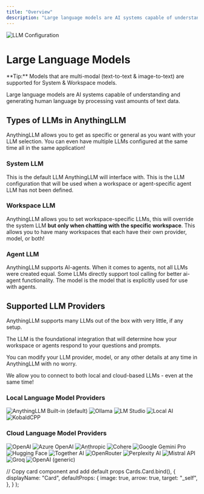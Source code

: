 ```yaml
---
title: "Overview"
description: "Large language models are AI systems capable of understanding and generating human language by processing vast amounts of text data."
---
```



<Image
  src="/images/anythingllm-setup/llm-configuration/header-image.png"
  height={1080}
  width={1920}
  quality={100}
  alt="LLM Configuration"
/>

# Large Language Models

<Callout type="info" emoji="️💡">
  **Tip:** Models that are multi-modal (text-to-text & image-to-text) are
  supported for System & Workspace models.
</Callout>

Large language models are AI systems capable of understanding and generating human language by processing vast amounts of text data.

## Types of LLMs in AnythingLLM

AnythingLLM allows you to get as specific or general as you want with your LLM selection. You can even have multiple LLMs configured at the same time all in the same application!

### System LLM

This is the default LLM AnythingLLM will interface with. This is the LLM configuration that will be used when a workspace or agent-specific agent LLM has not been defined.

### Workspace LLM

AnythingLLM allows you to set workspace-specific LLMs, this will override the system LLM **but only when chatting with the specific workspace**. This allows you to have many workspaces that each have their own provider, model, or both!

### Agent LLM

AnythingLLM supports AI-agents. When it comes to agents, not all LLMs were created equal. Some LLMs directly support tool calling for better ai-agent functionality. The model is the model that is explicitly used for use with agents.

## Supported LLM Providers

AnythingLLM supports many LLMs out of the box with very little, if any setup.

The LLM is the foundational integration that will determine how your workspace or agents respond to your questions and prompts.

You can modify your LLM provider, model, or any other details at any time in AnythingLLM with no worry.

We allow you to connect to both local and cloud-based LLMs - even at the same time!

### Local Language Model Providers

<Cards>
  <Card title="Built-in (default)" href="local/built-in"> 
    <Image
      src="/images/anythingllm-setup/llm-configuration/local/built-in/header-image.png" 
      height={1080} 
      width={1920} 
      quality={100}
      alt="AnythingLLM Built-in (default)"
    />
  </Card>

<Card title="Ollama" href="local/ollama">
  <Image
    src="/images/anythingllm-setup/llm-configuration/local/ollama/header-image.png"
    height={1080}
    width={1920}
    quality={100}
    alt="Ollama"
  />
</Card>

<Card title="LM Studio" href="local/lmstudio">
  <Image
    src="/images/anythingllm-setup/llm-configuration/local/lmstudio/header-image.png"
    height={1080}
    width={1920}
    quality={100}
    alt="LM Studio"
  />
</Card>

<Card title="Local AI" href="local/localai">
  <Image
    src="/images/anythingllm-setup/llm-configuration/local/localai/header-image.png"
    height={1080}
    width={1920}
    quality={100}
    alt="Local AI"
  />
</Card>

  <Card title="KobaldCPP" href="local/kobaldcpp"> 
    <Image
      src="/images/anythingllm-setup/llm-configuration/local/kobaldcpp/header-image.png" 
      height={1080} 
      width={1920} 
      quality={100}
      alt="KobaldCPP"
    />
  </Card> 
</Cards>

### Cloud Language Model Providers

<Cards>
  <Card title="OpenAI" href="cloud/openai"> 
    <Image
      src="/images/anythingllm-setup/llm-configuration/cloud/openai/header-image.png" 
      height={1080} 
      width={1920} 
      quality={100}
      alt="OpenAI"
    />
  </Card>

<Card title="Azure OpenAI" href="cloud/azure-openai">
  <Image
    src="/images/anythingllm-setup/llm-configuration/cloud/azure-openai/header-image.png"
    height={1080}
    width={1920}
    quality={100}
    alt="Azure OpenAI"
  />
</Card>

<Card title="Anthropic" href="cloud/anthropic">
  <Image
    src="/images/anythingllm-setup/llm-configuration/cloud/anthropic/header-image.png"
    height={1080}
    width={1920}
    quality={100}
    alt="Anthropic"
  />
</Card>

<Card title="Cohere" href="cloud/cohere">
  <Image
    src="/images/anythingllm-setup/llm-configuration/cloud/cohere/header-image.png"
    height={1080}
    width={1920}
    quality={100}
    alt="Cohere"
  />
</Card>

<Card title="Google Gemini Pro" href="cloud/google-gemini">
  <Image
    src="/images/anythingllm-setup/llm-configuration/cloud/google-gemini/header-image.png"
    height={1080}
    width={1920}
    quality={100}
    alt="Google Gemini Pro"
  />
</Card>

<Card title="Hugging Face" href="cloud/huggingface">
  <Image
    src="/images/anythingllm-setup/llm-configuration/cloud/hugging-face/header-image.png"
    height={1080}
    width={1920}
    quality={100}
    alt="Hugging Face"
  />
</Card>

<Card title="Together AI" href="cloud/together-ai">
  <Image
    src="/images/anythingllm-setup/llm-configuration/cloud/together-ai/header-image.png"
    height={1080}
    width={1920}
    quality={100}
    alt="Together AI"
  />
</Card>

<Card title="OpenRouter" href="cloud/openrouter">
  <Image
    src="/images/anythingllm-setup/llm-configuration/cloud/openrouter/header-image.png"
    height={1080}
    width={1920}
    quality={100}
    alt="OpenRouter"
  />
</Card>

<Card title="Perplexity AI" href="cloud/perplexity-ai">
  <Image
    src="/images/anythingllm-setup/llm-configuration/cloud/perplexity-ai/header-image.png"
    height={1080}
    width={1920}
    quality={100}
    alt="Perplexity AI"
  />
</Card>

<Card title="Mistral API" href="cloud/mistral-ai">
  <Image
    src="/images/anythingllm-setup/llm-configuration/cloud/mistral-ai/header-image.png"
    height={1080}
    width={1920}
    quality={100}
    alt="Mistral API"
  />
</Card>

<Card title="Groq" href="cloud.groq">
  <Image
    src="/images/anythingllm-setup/llm-configuration/cloud/groq/header-image.png"
    height={1080}
    width={1920}
    quality={100}
    alt="Groq"
  />
</Card>

  <Card title="OpenAI (generic)" href="cloud/openai-generic"> 
    <Image
      src="/images/anythingllm-setup/llm-configuration/cloud/openai-generic/header-image.png" 
      height={1080} 
      width={1920} 
      quality={100}
      alt="OpenAI (generic)"
    />
  </Card>
</Cards>

  // Copy card component and add default props
  Cards.Card.bind(),
  {
    displayName: "Card",
    defaultProps: {
      image: true,
      arrow: true,
      target: "_self",
    },
  }
);

<style global jsx>{`
  img {
    aspect-ratio: 16/9;
    object-fit: cover;
  }
`}</style>
